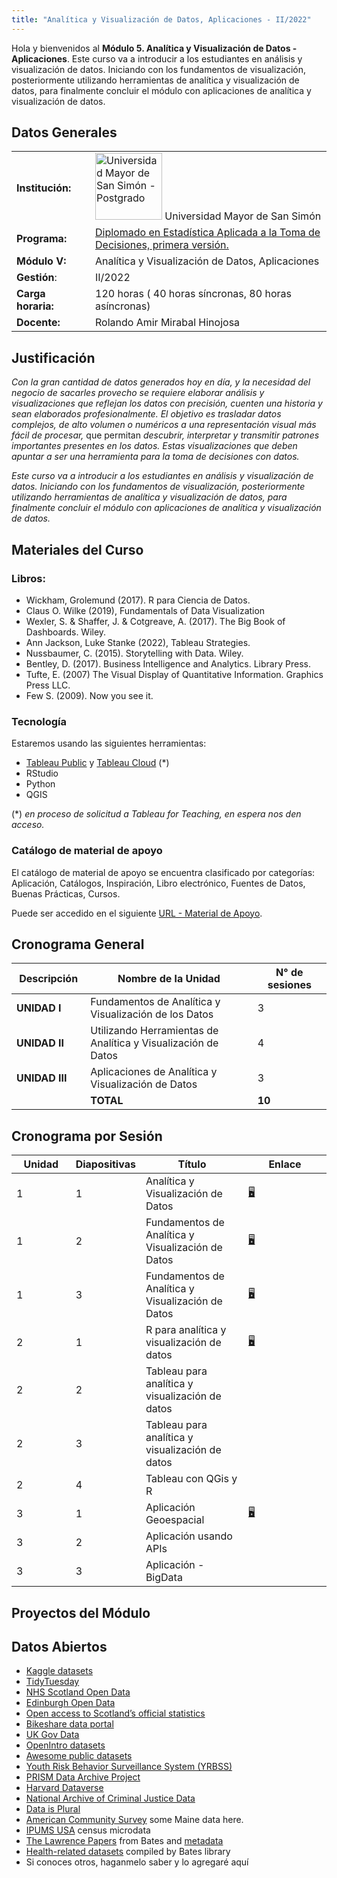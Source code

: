 ```yaml
---
title: "Analítica y Visualización de Datos, Aplicaciones - II/2022"
---
```


Hola y bienvenidos al **Módulo 5. Analítica y Visualización de Datos - Aplicaciones**. Este curso va a introducir a los estudiantes en análisis y visualización de datos. Iniciando con los fundamentos de visualización, posteriormente utilizando herramientas de analítica y visualización de datos, para finalmente concluir el módulo con aplicaciones de analítica y visualización de datos.

## Datos Generales

|                    |                                                                                                                                                                                                                               |
|------------------|------------------------------------------------------|
| **Institución:**   | [![Universidad Mayor de San Simón - Postgrado](images/UMSS.jpg){width="107"}](http://posgrado.fcyt.umss.edu.bo/index.html) Universidad Mayor de San Simón                                                                     |
| **Programa:**      | [Diplomado en Estadística Aplicada a la Toma de Decisiones, primera versión.](http://posgrado.fcyt.umss.edu.bo/Programas/diploestadistica.html "Diplomado en Estadística Aplicada a la Toma de Decisiones, primera versión.") |
| **Módulo V:**      | Analítica y Visualización de Datos, Aplicaciones                                                                                                                                                                              |
| **Gestión**:       | II/2022                                                                                                                                                                                                                       |
| **Carga horaria:** | 120 horas ( 40 horas síncronas, 80 horas asíncronas)                                                                                                                                                                          |
| **Docente:**       | Rolando Amir Mirabal Hinojosa                                                                                                                                                                                                 |

## Justificación

*Con la gran cantidad de datos generados hoy en día, y la necesidad del negocio de sacarles provecho se requiere elaborar análisis y visualizaciones que reflejan los datos con precisión, cuenten una historia y sean elaborados profesionalmente. El objetivo es trasladar datos complejos, de alto volumen o numéricos a una representación visual más fácil de procesar,* que permitan *descubrir, interpretar y transmitir patrones importantes presentes en los datos. Estas visualizaciones que deben apuntar a ser una herramienta para la toma de decisiones con datos.*

*Este curso va a introducir a los estudiantes en análisis y visualización de datos. Iniciando con los fundamentos de visualización, posteriormente utilizando herramientas de analítica y visualización de datos, para finalmente concluir el módulo con aplicaciones de analítica y visualización de datos.*

## Materiales del Curso

### Libros:

-   Wickham, Grolemund (2017). R para Ciencia de Datos.
-   Claus O. Wilke (2019), Fundamentals of Data Visualization
-   Wexler, S. & Shaffer, J. & Cotgreave, A. (2017). The Big Book of Dashboards. Wiley.
-   Ann Jackson, Luke Stanke (2022), Tableau Strategies.
-   Nussbaumer, C. (2015). Storytelling with Data. Wiley.
-   Bentley, D. (2017). Business Intelligence and Analytics. Library Press.
-   Tufte, E. (2007) The Visual Display of Quantitative Information. Graphics Press LLC.
-   Few S. (2009). Now you see it.

### Tecnología

Estaremos usando las siguientes herramientas:

-   [Tableau Public](https://public.tableau.com/app/discover "Tableau Public") y [Tableau Cloud](https://online.tableau.com/ "Tableau Cloud") (\*)
-   RStudio
-   Python
-   QGIS

(\*) *en proceso de solicitud a Tableau for Teaching, en espera nos den acceso.*

### Catálogo de material de apoyo

El catálogo de material de apoyo se encuentra clasificado por categorías: Aplicación, Catálogos, Inspiración, Libro electrónico, Fuentes de Datos, Buenas Prácticas, Cursos.

Puede ser accedido en el siguiente [URL - Material de Apoyo](https://rolandoamir.notion.site/Anal-tica-y-Visualizaci-n-de-Datos-Aplicaciones-b72aeb6460e34916a799fb79ed6afe99 "URL - Material de Apoyo").

## Cronograma General

| Descripción    | Nombre de la Unidad                                           | N° de sesiones |
|-----------------|--------------------------------------|-----------------|
| **UNIDAD I**   | Fundamentos de Analítica y Visualización de los Datos         | 3              |
| **UNIDAD II**  | Utilizando Herramientas de Analítica y Visualización de Datos | 4              |
| **UNIDAD III** | Aplicaciones de Analítica y Visualización de Datos            | 3              |
|                | **TOTAL**                                                     | **10**         |

## Cronograma por Sesión

| Unidad | Diapositivas | Título                                            | Enlace                                                                                                                                                         |
|--------------|--------------|------------------------|--------------------|
| 1      | 1            | Analítica y Visualización de Datos                | [🖥️](course-materials/slides/u1-d1-welcome/slideu1-d01.html#/title-slide "U1D01 slides"){aria-label="U1D01 slides"}                                            |
| 1      | 2            | Fundamentos de Analítica y Visualización de Datos | [🖥️](course-materials/slides/u1-d02-Foundamentals_on_data_viz/u1-d02-Foundamentals_on_data_viz.html#/title-slide "U1D02 slides"){aria-label="U1D02 slides"}    |
| 1      | 3            | Fundamentos de Analítica y Visualización de Datos | [🖥️](course-materials/slides/u1-d3-Foundamentals_on_data_viz_2/u1-d03-Foundamentals-on_data_viz_2.html#/title-slide "U1D03 slides"){aria-label="U1D03 slides"} |
| 2      | 1            | R para analítica y visualización de datos         | [🖥](course-materials/slides/u2-d01-Tableau_viz/u2_d01_viz_Tableau.html#/title-slide "U2D01 slides"){aria-label="U2D01 slides"}                                 |
| 2      | 2            | Tableau para analítica y visualización de datos   |                                                                                                                                                                |
| 2      | 3            | Tableau para analítica y visualización de datos   |                                                                                                                                                                |
| 2      | 4            | Tableau con QGis y R                              |                                                                                                                                                                |
| 3      | 1            | Aplicación Geoespacial                            | [🖥](http://localhost:5441/course-materials/slides/u3-d01-Geo-Analytics/u03-d01-Geo-Analytics.html#/title-slide "u3-d01")                                       |
| 3      | 2            | Aplicación usando APIs                            |                                                                                                                                                                |
| 3      | 3            | Aplicación - BigData                              |                                                                                                                                                                |

## Proyectos del Módulo

## Datos Abiertos

-   [Kaggle datasets](https://www.kaggle.com/datasets)
-   [TidyTuesday](https://github.com/rfordatascience/tidytuesday)
-   [NHS Scotland Open Data](https://www.opendata.nhs.scot/)
-   [Edinburgh Open Data](https://edinburghopendata.info/)
-   [Open access to Scotland's official statistics](https://statistics.gov.scot/home)
-   [Bikeshare data portal](https://www.bikeshare.com/data/)
-   [UK Gov Data](https://data.gov.uk/)
-   [OpenIntro datasets](http://openintrostat.github.io/openintro/)
-   [Awesome public datasets](https://github.com/awesomedata/awesome-public-datasets)
-   [Youth Risk Behavior Surveillance System (YRBSS)](https://chronicdata.cdc.gov/Youth-Risk-Behaviors/DASH-Youth-Risk-Behavior-Surveillance-System-YRBSS/q6p7-56au)
-   [PRISM Data Archive Project](https://www.icpsr.umich.edu/icpsrweb/content/ICPSR/fenway.html)
-   [Harvard Dataverse](https://dataverse.harvard.edu/)
-   [National Archive of Criminal Justice Data](https://www.icpsr.umich.edu/web/pages/NACJD/index.html)
-   [Data is Plural](https://www.data-is-plural.com/archive/)
-   [American Community Survey](https://data.census.gov/cedsci/) some Maine data here.
-   [IPUMS USA](https://usa.ipums.org/usa/) census microdata
-   [The Lawrence Papers](https://scarab.bates.edu/lawrance/) from Bates and [metadata](https://bates-archives.libraryhost.com/repositories/2/resources/185)
-   [Health-related datasets](https://libguides.bates.edu/health-economics/resources) compiled by Bates library
-   Si conoces otros, haganmelo saber y lo agregaré aquí
